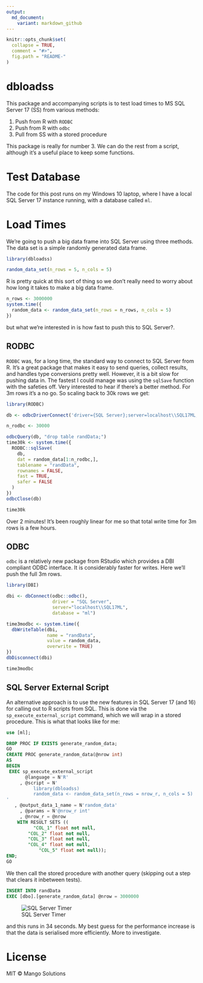 ```yaml
---
output:
  md_document:
    variant: markdown_github
---
```


<!-- README.md is generated from README.Rmd. Please edit that file -->

```r
knitr::opts_chunk$set(
  collapse = TRUE,
  comment = "#>",
  fig.path = "README-"
)
```

# dbloadss

This package and accompanying scripts is to test load times to MS SQL Server 17 (SS) from various methods:

1. Push from R with `RODBC`
2. Push from R with `odbc`
3. Pull from SS with a stored procedure

This package is really for number 3. We can do the rest from a script, although it's a useful place to keep some functions.

# Test Database

The code for this post runs on my Windows 10 laptop, where I have a local SQL Server 17 instance running, with a database called `ml`.

# Load Times

We're going to push a big data frame into SQL Server using three methods. The data set is a simple randomly generated data frame.

```r
library(dbloadss)

random_data_set(n_rows = 5, n_cols = 5)
```

R is pretty quick at this sort of thing so we don't really need to worry about how long it takes to make a big data frame.

```r
n_rows <- 3000000
system.time({
  random_data <- random_data_set(n_rows = n_rows, n_cols = 5)
})
```

but what we're interested in is how fast to push this to SQL Server?.

## RODBC

`RODBC` was, for a long time, the standard way to connect to SQL Server from R. It's a great package that makes it easy to send queries, collect results, and handles type conversions pretty well. However, it is a bit slow for pushing data in. The fastest I could manage was using the `sqlSave` function with the safeties off. Very interested to hear if there's a better method. For 3m rows it's a no go. So scaling back to 30k rows we get:

```r
library(RODBC)

db <- odbcDriverConnect('driver={SQL Server};server=localhost\\SQL17ML;database=ml;trusted_connection=true')

n_rodbc <- 30000

odbcQuery(db, "drop table randData;")
time30k <- system.time({
  RODBC::sqlSave(
    db,
    dat = random_data[1:n_rodbc,],
    tablename = "randData",
    rownames = FALSE,
    fast = TRUE,
    safer = FALSE
  )
})
odbcClose(db)

time30k
```

Over 2 minutes! It's been roughly linear for me so that total write time for 3m rows is a few hours.

## ODBC

`odbc` is a relatively new package from RStudio which provides a DBI compliant ODBC interface. It is considerably faster for writes. Here we'll push the full 3m rows.

```r
library(DBI)

dbi <- dbConnect(odbc::odbc(),
                 driver = "SQL Server",
                 server="localhost\\SQL17ML",
                 database = "ml")

time3modbc <- system.time({
  dbWriteTable(dbi,
               name = "randData",
               value = random_data,
               overwrite = TRUE)
})
dbDisconnect(dbi)

time3modbc
```

## SQL Server External Script

An alternative approach is to use the new features in SQL Server 17 (and 16) for calling out to R scripts from SQL. This is done via the `sp_execute_external_script` command, which we will wrap in a stored procedure. This is what that looks like for me:

```sql
use [ml];

DROP PROC IF EXISTS generate_random_data;
GO
CREATE PROC generate_random_data(@nrow int)
AS
BEGIN
 EXEC sp_execute_external_script
       @language = N'R'  
     , @script = N'  
          library(dbloadss)
          random_data <- random_data_set(n_rows = nrow_r, n_cols = 5)
' 
   , @output_data_1_name = N'random_data'
	 , @params = N'@nrow_r int'
	 , @nrow_r = @nrow
    WITH RESULT SETS ((
	      "COL_1" float not null,   
        "COL_2" float not null,  
        "COL_3" float not null,   
        "COL_4" float not null,
		    "COL_5" float not null)); 
END;
GO
```

We then call the stored procedure with another query (skipping out a step that clears it inbetween tests).

```sql
INSERT INTO randData
EXEC [dbo].[generate_random_data] @nrow = 3000000

```

![SQL Server Timer](SStime.jpg)

and this runs in 34 seconds. My best guess for the performance increase is that the data is serialised more efficiently. More to investigate.


# License 

MIT © Mango Solutions
